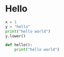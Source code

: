 # Hello


```python
x = 1
y = "hello"
print("hello world")
y.lower()
```


```python
def hello():
    print("hello world")
```

